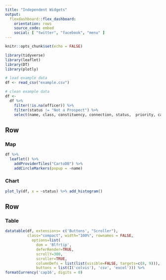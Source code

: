 ```yaml
---
title: "Independent Widgets"
output: 
  flexdashboard::flex_dashboard:
    orientation: rows
    source_code: embed
    social: [ "twitter", "facebook", "menu" ]
---
```


```r
knitr::opts_chunk$set(echo = FALSE)

library(tidyverse)
library(leaflet)
library(DT)
library(plotly)

```

```r
# load example data
df <- read_csv("example.csv")

# clean example data
df <- 
  df %>% 
    filter(!is.na(officer)) %>% 
    filter(status != "Not a Prospect") %>% 
    select(name, class, constituency, connection, status,  priority, cap16, officer, latitude, longitude)
```

Row
-------------------------------------

### Map

```r
df %>% 
  leaflet() %>% 
    addProviderTiles("CartoDB") %>% 
    addCircleMarkers(popup = ~name)
```

### Chart 

```r
plot_ly(df, x = ~status) %>% add_histogram()
```

Row
-------------------------------------

### Table

```r
datatable(df, extensions= c('Buttons', "Scroller"), 
          class="compact", width="100%", rownames = FALSE, 
            options=list(
              dom = 'Blfrtip',
              deferRender=TRUE, 
              scrollY=300,
              scroller=TRUE, 
              columnDefs = list(list(visible=FALSE, targets=c(8, 9))), 
              buttons = list(I('colvis'), 'csv', 'excel'))) %>% 
formatCurrency('cap16', digits = 0)  
```

